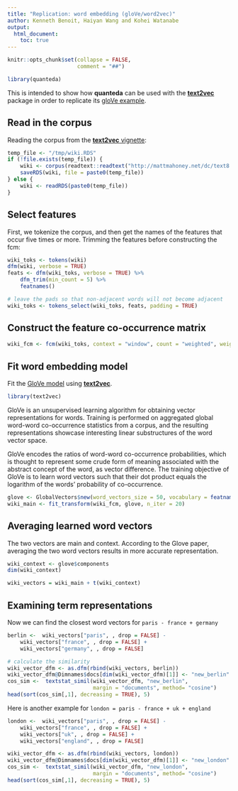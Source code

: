 ```yaml
---
title: "Replication: word embedding (gloVe/word2vec)"
author: Kenneth Benoit, Haiyan Wang and Kohei Watanabe
output: 
  html_document:
    toc: true
---
```


```r
knitr::opts_chunk$set(collapse = FALSE, 
                      comment = "##")
```

    
```r
library(quanteda)
```

This is intended to show how **quanteda** can be used with the [**text2vec**](http://text2vec.org) package in order to replicate its [gloVe example](http://text2vec.org/glove.html).

## Read in the corpus

Reading the corpus from the [**text2vec** vignette](http://text2vec.org/glove.html):
```r
temp_file <- "/tmp/wiki.RDS"
if (!file.exists(temp_file)) {
    wiki <- corpus(readtext::readtext("http://mattmahoney.net/dc/text8.zip", verbosity = 0))
    saveRDS(wiki, file = paste0(temp_file))
} else {
    wiki <- readRDS(paste0(temp_file))
}
```

## Select features

First, we tokenize the corpus, and then get the names of the features that occur five times or more.
Trimming the features before constructing the fcm:
```r
wiki_toks <- tokens(wiki)
dfm(wiki, verbose = TRUE)
feats <- dfm(wiki_toks, verbose = TRUE) %>% 
    dfm_trim(min_count = 5) %>%
    featnames()

# leave the pads so that non-adjacent words will not become adjacent
wiki_toks <- tokens_select(wiki_toks, feats, padding = TRUE)
```

## Construct the feature co-occurrence matrix

```r
wiki_fcm <- fcm(wiki_toks, context = "window", count = "weighted", weights = 1/(1:5), tri = TRUE)
```

## Fit word embedding model

Fit the [GloVe model](https://nlp.stanford.edu/pubs/glove.pdf) using [**text2vec**](http://text2vec.org).

```r
library(text2vec)
```

GloVe is an unsupervised learning algorithm for obtaining vector representations for words. Training is performed on aggregated global word-word co-occurrence statistics from a corpus, and the resulting representations showcase interesting linear substructures of the word vector space.

GloVe encodes the ratios of word-word co-occurrence probabilities, which is thought to represent some crude form of meaning associated with the abstract concept of the word, as vector difference. The training objective of GloVe is to learn word vectors such that their dot product equals the logarithm of the words' probability of co-occurrence.  

```r
glove <- GlobalVectors$new(word_vectors_size = 50, vocabulary = featnames(wiki_fcm), x_max = 10)
wiki_main <- fit_transform(wiki_fcm, glove, n_iter = 20)
```

## Averaging learned word vectors

The two vectors are main and context. According to the Glove paper, averaging the two word vectors results in more accurate representation.

```r
wiki_context <- glove$components
dim(wiki_context)

wiki_vectors = wiki_main + t(wiki_context)
```

## Examining term representations

Now we can find the closest word vectors for `paris - france + germany`

```r
berlin <-  wiki_vectors["paris", , drop = FALSE] - 
    wiki_vectors["france", , drop = FALSE] + 
    wiki_vectors["germany", , drop = FALSE]

# calculate the similarity
wiki_vector_dfm <- as.dfm(rbind(wiki_vectors, berlin))
wiki_vector_dfm@Dimnames$docs[dim(wiki_vector_dfm)[1]] <- "new_berlin"
cos_sim <-  textstat_simil(wiki_vector_dfm, "new_berlin", 
                           margin = "documents", method= "cosine")
head(sort(cos_sim[,1], decreasing = TRUE), 5)
```

Here is another example for `london = paris - france + uk + england`

```r
london <-  wiki_vectors["paris", , drop = FALSE] - 
    wiki_vectors["france", , drop = FALSE] + 
    wiki_vectors["uk", , drop = FALSE] + 
    wiki_vectors["england", , drop = FALSE] 

wiki_vector_dfm <- as.dfm(rbind(wiki_vectors, london))
wiki_vector_dfm@Dimnames$docs[dim(wiki_vector_dfm)[1]] <- "new_london"
cos_sim <-  textstat_simil(wiki_vector_dfm, "new_london", 
                           margin = "documents", method= "cosine")
head(sort(cos_sim[,1], decreasing = TRUE), 5)
```
